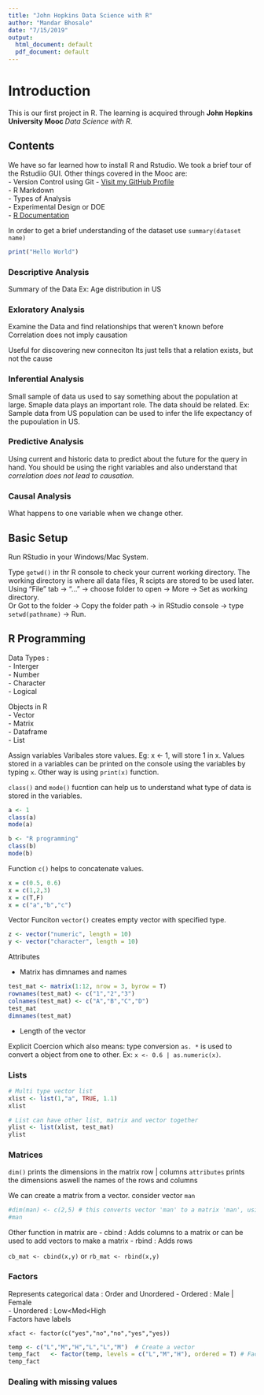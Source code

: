 ```yaml
---
title: "John Hopkins Data Science with R"
author: "Mandar Bhosale"
date: "7/15/2019"
output:
  html_document: default
  pdf_document: default
---
```


# Introduction

This is our first project in R. The learning is acquired through **John Hopkins University Mooc ** *Data Science with R*.

## Contents

We have so far learned how to install R and Rstudio. We took a brief tour of the Rstudiio GUI. Other things covered in the Mooc are:  
- Version Control using Git - [Visit my GitHub Profile](https://github.com/Mandharr)  
- R Markdown  
- Types of Analysis  
- Experimental Design or DOE  
- [R Documentation](www.rdocumentation.org)  

In order to get a brief understanding of the dataset use `summary(dataset name)`

```r
print("Hello World")
```

### Descriptive Analysis

Summary of the Data
Ex: Age distribution in US

### Exloratory Analysis

Examine the Data and find relationships that weren't known before
Correlation does not imply causation

Useful for discovering new conneciton
Its just tells that a relation exists, but not the cause

### Inferential Analysis

Small sample of data us used to say something about the population at large. Smaple data plays an important role.
The data should be related.
Ex: Sample data from US population can be used to infer the life expectancy of the pupoulation in US.

### Predictive Analysis

Using current and historic data to predict about the future for the query in hand.
You should be using the right variables and also understand that *correlation does not lead to causation.*

### Causal Analysis

What happens to one variable when we change other.

## Basic Setup

Run RStudio in your Windows/Mac System. 

Type `getwd()` in thr R console to check your current working directory. The working directory is where all data files, R scipts are stored to be used later. 
Using "File" tab -> "..." -> choose folder to open -> More -> Set as working directory.  
Or Got to the folder -> Copy the folder path -> in RStudio console -> type `setwd(pathname)` -> Run.

## R Programming

Data Types :  
- Interger  
- Number  
- Character  
- Logical  

Objects in R  
- Vector  
- Matrix  
- Dataframe  
- List  

Assign variables
Varibales store values. Eg: x <- 1, will store 1 in x.
Values stored in a variables can be printed on the console using the variables by typing `x`. Other way is using `print(x)` function.

`class()` and `mode()` fucntion can help us to understand what type of data is stored in the variables.
```r
a <- 1
class(a)
mode(a)
```
```r
b <- "R programming"
class(b)
mode(b)
```
Function `c()` helps to concatenate values.
```r
x = c(0.5, 0.6)
x = c(1,2,3)
x = c(T,F)
x = c("a","b","c")

```

Vector Funciton `vector()` creates empty vector with specified type.
```r
z <- vector("numeric", length = 10)
y <- vector("character", length = 10)
```


Attributes

-  Matrix has dimnames and names  
```r
test_mat <- matrix(1:12, nrow = 3, byrow = T)
rownames(test_mat) <- c("1","2","3")
colnames(test_mat) <- c("A","B","C","D")
test_mat
dimnames(test_mat)

```

- Length of the vector  

Explicit Coercion
which also means: type conversion
`as. * ` is used to convert a object from one to other.  Ex: `x <- 0.6 | as.numeric(x)`. 

### Lists


```r
# Multi type vector list
xlist <- list(1,"a", TRUE, 1.1) 
xlist
```
```r
# List can have other list, matrix and vector together
ylist <- list(xlist, test_mat)
ylist
```

### Matrices

`dim()` prints the dimensions in the matrix row | columns
`attributes` prints the dimensions aswell the names of the rows and columns

We can create a matrix from a vector. consider vector `man`
```r
#dim(man) <- c(2,5) # this converts vector 'man' to a matrix 'man', using the dimmensions provided.
#man
```
Other function in matrix are 
- cbind : Adds columns to a matrix or can be used to add vectors to make a matrix
- rbind : Adds rows 
 
`cb_mat <- cbind(x,y)` or `rb_mat <- rbind(x,y)` 

### Factors

Represents categorical data : Order and Unordered
- Ordered : Male | Female  
- Unordered : Low<Med<High  
Factors have labels

`xfact <- factor(c("yes","no","no","yes","yes))`
```r
temp <- c("L","M","H","L","L","M")  # Create a vector
temp_fact   <- factor(temp, levels = c("L","M","H"), ordered = T) # Factor function converts temp variable to factor variable, levels -mentions the order, order - helps give precedence or weightage.
temp_fact
```

### Dealing with missing values

